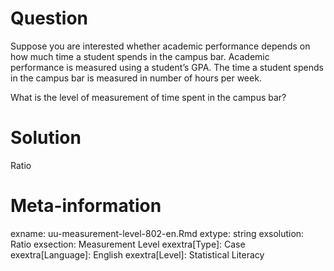 Question
========
  
Suppose you are interested whether academic performance depends on how much time a student spends in the campus bar. Academic performance is measured using a student’s GPA. The time a student spends in the campus bar is measured in number of hours per week.

What is the level of measurement of time spent in the campus bar?

Solution
========
  
Ratio

Meta-information
================
exname: uu-measurement-level-802-en.Rmd
extype: string
exsolution: Ratio
exsection: Measurement Level
exextra[Type]: Case
exextra[Language]: English
exextra[Level]: Statistical Literacy
